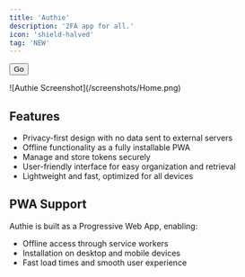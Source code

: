 ```yaml
---
title: 'Authie'
description: '2FA app for all.'
icon: 'shield-halved'
tag: 'NEW'
---
```


[<button class="borderedButton">Go</button>](https://authie.asboy2035.com)
<Frame caption="Authie Home">
  ![Authie Screenshot](/screenshots/Home.png)
</Frame>

## Features
- Privacy-first design with no data sent to external servers
- Offline functionality as a fully installable PWA
- Manage and store tokens securely
- User-friendly interface for easy organization and retrieval
- Lightweight and fast, optimized for all devices

## PWA Support
Authie is built as a Progressive Web App, enabling:
- Offline access through service workers
- Installation on desktop and mobile devices
- Fast load times and smooth user experience
